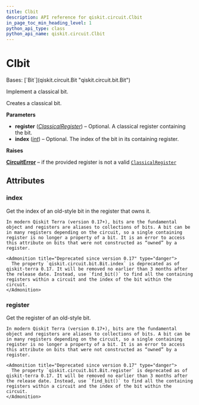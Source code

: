 ```yaml
---
title: Clbit
description: API reference for qiskit.circuit.Clbit
in_page_toc_min_heading_level: 1
python_api_type: class
python_api_name: qiskit.circuit.Clbit
---
```


# Clbit

<Class id="qiskit.circuit.Clbit" isDedicatedPage={true} github="https://github.com/qiskit/qiskit/tree/stable/0.45/qiskit/circuit/classicalregister.py" signature="qiskit.circuit.Clbit(register=None, index=None)">
  Bases: [`Bit`](qiskit.circuit.Bit "qiskit.circuit.bit.Bit")

  Implement a classical bit.

  Creates a classical bit.

  **Parameters**

  *   **register** ([*ClassicalRegister*](qiskit.circuit.ClassicalRegister "qiskit.circuit.ClassicalRegister")) – Optional. A classical register containing the bit.
  *   **index** ([*int*](https://docs.python.org/3/library/functions.html#int "(in Python v3.12)")) – Optional. The index of the bit in its containing register.

  **Raises**

  [**CircuitError**](circuit#qiskit.circuit.CircuitError "qiskit.circuit.CircuitError") – if the provided register is not a valid [`ClassicalRegister`](qiskit.circuit.ClassicalRegister "qiskit.circuit.ClassicalRegister")

  ## Attributes

  ### index

  <Attribute id="qiskit.circuit.Clbit.index" name="index">
    Get the index of an old-style bit in the register that owns it.

    In modern Qiskit Terra (version 0.17+), bits are the fundamental object and registers are aliases to collections of bits. A bit can be in many registers depending on the circuit, so a single containing register is no longer a property of a bit. It is an error to access this attribute on bits that were not constructed as “owned” by a register.

    <Admonition title="Deprecated since version 0.17" type="danger">
      The property `qiskit.circuit.bit.Bit.index` is deprecated as of qiskit-terra 0.17. It will be removed no earlier than 3 months after the release date. Instead, use `find_bit()` to find all the containing registers within a circuit and the index of the bit within the circuit.
    </Admonition>
  </Attribute>

  ### register

  <Attribute id="qiskit.circuit.Clbit.register" name="register">
    Get the register of an old-style bit.

    In modern Qiskit Terra (version 0.17+), bits are the fundamental object and registers are aliases to collections of bits. A bit can be in many registers depending on the circuit, so a single containing register is no longer a property of a bit. It is an error to access this attribute on bits that were not constructed as “owned” by a register.

    <Admonition title="Deprecated since version 0.17" type="danger">
      The property `qiskit.circuit.bit.Bit.register` is deprecated as of qiskit-terra 0.17. It will be removed no earlier than 3 months after the release date. Instead, use `find_bit()` to find all the containing registers within a circuit and the index of the bit within the circuit.
    </Admonition>
  </Attribute>
</Class>


